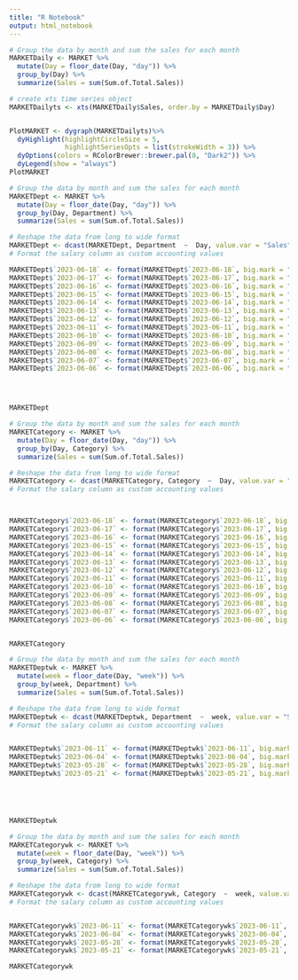 ```yaml
---
title: "R Notebook"
output: html_notebook
---
```



```r
# Group the data by month and sum the sales for each month
MARKETDaily <- MARKET %>%
  mutate(Day = floor_date(Day, "day")) %>%
  group_by(Day) %>%
  summarize(Sales = sum(Sum.of.Total.Sales)) 

# create xts time series object
MARKETDailyts <- xts(MARKETDaily$Sales, order.by = MARKETDaily$Day)


PlotMARKET <- dygraph(MARKETDailyts)%>%
  dyHighlight(highlightCircleSize = 5, 
              highlightSeriesOpts = list(strokeWidth = 3)) %>%
  dyOptions(colors = RColorBrewer::brewer.pal(8, "Dark2")) %>%
  dyLegend(show = "always") 
PlotMARKET
```




```r
# Group the data by month and sum the sales for each month
MARKETDept <- MARKET %>%
  mutate(Day = floor_date(Day, "day")) %>%
  group_by(Day, Department) %>%
  summarize(Sales = sum(Sum.of.Total.Sales)) 

# Reshape the data from long to wide format
MARKETDept <- dcast(MARKETDept, Department  ~  Day, value.var = "Sales") %>% select(1,29,28,27,26,25,24,23,22,21,20,19,18,17) %>% arrange(desc(`2023-06-18`))
# Format the salary column as custom accounting values

MARKETDept$`2023-06-18` <- format(MARKETDept$`2023-06-18`, big.mark = ",", decimal.mark = ".", nsmall = 0)
MARKETDept$`2023-06-17` <- format(MARKETDept$`2023-06-17`, big.mark = ",", decimal.mark = ".", nsmall = 0)
MARKETDept$`2023-06-16` <- format(MARKETDept$`2023-06-16`, big.mark = ",", decimal.mark = ".", nsmall = 0)
MARKETDept$`2023-06-15` <- format(MARKETDept$`2023-06-15`, big.mark = ",", decimal.mark = ".", nsmall = 0)
MARKETDept$`2023-06-14` <- format(MARKETDept$`2023-06-14`, big.mark = ",", decimal.mark = ".", nsmall = 0)
MARKETDept$`2023-06-13` <- format(MARKETDept$`2023-06-13`, big.mark = ",", decimal.mark = ".", nsmall = 0)
MARKETDept$`2023-06-12` <- format(MARKETDept$`2023-06-12`, big.mark = ",", decimal.mark = ".", nsmall = 0)
MARKETDept$`2023-06-11` <- format(MARKETDept$`2023-06-11`, big.mark = ",", decimal.mark = ".", nsmall = 0)
MARKETDept$`2023-06-10` <- format(MARKETDept$`2023-06-10`, big.mark = ",", decimal.mark = ".", nsmall = 0)
MARKETDept$`2023-06-09` <- format(MARKETDept$`2023-06-09`, big.mark = ",", decimal.mark = ".", nsmall = 0)
MARKETDept$`2023-06-08` <- format(MARKETDept$`2023-06-08`, big.mark = ",", decimal.mark = ".", nsmall = 0)
MARKETDept$`2023-06-07` <- format(MARKETDept$`2023-06-07`, big.mark = ",", decimal.mark = ".", nsmall = 0)
MARKETDept$`2023-06-06` <- format(MARKETDept$`2023-06-06`, big.mark = ",", decimal.mark = ".", nsmall = 0)




MARKETDept

```


```r
# Group the data by month and sum the sales for each month
MARKETCategory <- MARKET %>%
  mutate(Day = floor_date(Day, "day")) %>%
  group_by(Day, Category) %>%
  summarize(Sales = sum(Sum.of.Total.Sales)) 

# Reshape the data from long to wide format
MARKETCategory <- dcast(MARKETCategory, Category  ~  Day, value.var = "Sales") %>% select(1,29,28,27,26,25,24,23,22,21,20,19,18,17) %>% arrange(desc(`2023-06-18`))
# Format the salary column as custom accounting values



MARKETCategory$`2023-06-18` <- format(MARKETCategory$`2023-06-18`, big.mark = ",", decimal.mark = ".", nsmall = 0)
MARKETCategory$`2023-06-17` <- format(MARKETCategory$`2023-06-17`, big.mark = ",", decimal.mark = ".", nsmall = 0)
MARKETCategory$`2023-06-16` <- format(MARKETCategory$`2023-06-16`, big.mark = ",", decimal.mark = ".", nsmall = 0)
MARKETCategory$`2023-06-15` <- format(MARKETCategory$`2023-06-15`, big.mark = ",", decimal.mark = ".", nsmall = 0)
MARKETCategory$`2023-06-14` <- format(MARKETCategory$`2023-06-14`, big.mark = ",", decimal.mark = ".", nsmall = 0)
MARKETCategory$`2023-06-13` <- format(MARKETCategory$`2023-06-13`, big.mark = ",", decimal.mark = ".", nsmall = 0)
MARKETCategory$`2023-06-12` <- format(MARKETCategory$`2023-06-12`, big.mark = ",", decimal.mark = ".", nsmall = 0)
MARKETCategory$`2023-06-11` <- format(MARKETCategory$`2023-06-11`, big.mark = ",", decimal.mark = ".", nsmall = 0)
MARKETCategory$`2023-06-10` <- format(MARKETCategory$`2023-06-10`, big.mark = ",", decimal.mark = ".", nsmall = 0)
MARKETCategory$`2023-06-09` <- format(MARKETCategory$`2023-06-09`, big.mark = ",", decimal.mark = ".", nsmall = 0)
MARKETCategory$`2023-06-08` <- format(MARKETCategory$`2023-06-08`, big.mark = ",", decimal.mark = ".", nsmall = 0)
MARKETCategory$`2023-06-07` <- format(MARKETCategory$`2023-06-07`, big.mark = ",", decimal.mark = ".", nsmall = 0)
MARKETCategory$`2023-06-06` <- format(MARKETCategory$`2023-06-06`, big.mark = ",", decimal.mark = ".", nsmall = 0)


MARKETCategory

```


```r
# Group the data by month and sum the sales for each month
MARKETDeptwk <- MARKET %>%
  mutate(week = floor_date(Day, "week")) %>%
  group_by(week, Department) %>%
  summarize(Sales = sum(Sum.of.Total.Sales)) 

# Reshape the data from long to wide format
MARKETDeptwk <- dcast(MARKETDeptwk, Department  ~  week, value.var = "Sales") %>% select(1,5,4,3,2) %>% arrange(desc(`2023-06-11`))
# Format the salary column as custom accounting values


MARKETDeptwk$`2023-06-11` <- format(MARKETDeptwk$`2023-06-11`, big.mark = ",", decimal.mark = ".", nsmall = 0)
MARKETDeptwk$`2023-06-04` <- format(MARKETDeptwk$`2023-06-04`, big.mark = ",", decimal.mark = ".", nsmall = 0)
MARKETDeptwk$`2023-05-28` <- format(MARKETDeptwk$`2023-05-28`, big.mark = ",", decimal.mark = ".", nsmall = 0)
MARKETDeptwk$`2023-05-21` <- format(MARKETDeptwk$`2023-05-21`, big.mark = ",", decimal.mark = ".", nsmall = 0)





MARKETDeptwk
```

```r
# Group the data by month and sum the sales for each month
MARKETCategorywk <- MARKET %>%
  mutate(week = floor_date(Day, "week")) %>%
  group_by(week, Category) %>%
  summarize(Sales = sum(Sum.of.Total.Sales)) 

# Reshape the data from long to wide format
MARKETCategorywk <- dcast(MARKETCategorywk, Category  ~  week, value.var = "Sales") %>% select(1,5,4,3,2) %>% arrange(desc(`2023-06-11`))
# Format the salary column as custom accounting values


MARKETCategorywk$`2023-06-11` <- format(MARKETCategorywk$`2023-06-11`, big.mark = ",", decimal.mark = ".", nsmall = 0)
MARKETCategorywk$`2023-06-04` <- format(MARKETCategorywk$`2023-06-04`, big.mark = ",", decimal.mark = ".", nsmall = 0)
MARKETCategorywk$`2023-05-28` <- format(MARKETCategorywk$`2023-05-28`, big.mark = ",", decimal.mark = ".", nsmall = 0)
MARKETCategorywk$`2023-05-21` <- format(MARKETCategorywk$`2023-05-21`, big.mark = ",", decimal.mark = ".", nsmall = 0)

MARKETCategorywk

```